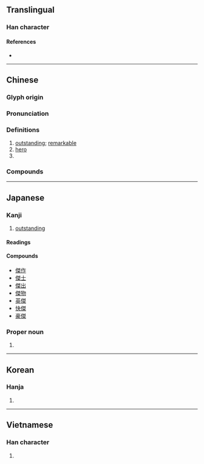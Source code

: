 {{also|杰}}
{{character info/new}}
==Translingual==

===Han character===
{{Han char|rn=9|rad=人|as=10|sn=12|four=25294|canj=ONQD|ids=⿰亻桀}}

====References====
* {{Han ref|kx=0113.090|dkj=00955|dj=0240.150|hdz=10204.050|uh=5091|ud=20625|bh=B3C7|bd=46023}}

----

==Chinese==
{{zh-forms|s=杰}}

===Glyph origin===
{{Han etym}}

===Pronunciation===
{{zh-pron
|m=jié
|c=git6
|h=pfs=khie̍t
|mn=kia̍t
|mc=y
|oc=y
|cat=a,n,pn
}}
{{attn|hak|also kiet?}}

===Definitions===
{{zh-hanzi}}

# [[outstanding]]; [[remarkable]]
# [[hero]]
# {{surname|lang=zh}}

===Compounds===
{{zh-der|傑出|傑作|俊傑|人傑地靈|四傑|怪傑|初唐四傑|地靈人傑|人傑|女中豪傑|傑克|精心傑作|豪傑|英傑|英雄豪傑}}

----

==Japanese==

===Kanji===
{{ja-kanji|grade=c|rs=人10}}

# [[outstanding]]

====Readings====
{{ja-readings
|goon=げち
|kanon=けつ
|kun=すぐ-れる
}}

====Compounds====
* [[傑作]]
* [[傑士]]
* [[傑出]]
* [[傑物]]
* [[英傑]]
* [[快傑]]
* [[豪傑]]

===Proper noun===
{{ja-pos|proper|すぐる}}

# {{given name|male|lang=ja|sort=すぐる}}

----

==Korean==

===Hanja===
{{ko-hanja|hangeul=걸|rv=geol|mr=kŏl}}

# {{defn|lang=ko|sort=人10}}

----

==Vietnamese==

===Han character===
{{vi-hantu|[[kiệt]]|rs=人10}}

# {{defn|lang=vi|sort=人10}}